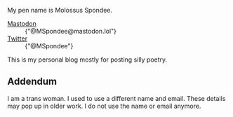 
My pen name is Molossus Spondee.

<Dl>
<DlDiv>
<Dt><A rel="me" href="https://mastodon.lol/@MSpondee">Mastodon</A></Dt>
<Dd>{"@MSpondee@mastodon.lol"}</Dd>
</DlDiv>
<DlDiv>
<Dt><A href="https://twitter.com/MSpondee">Twitter</A></Dt>
<Dd>{"@MSpondee"}</Dd>
</DlDiv>
</Dl>

This is my personal blog mostly for posting silly poetry.

## Addendum

I am a trans woman. I used to use a different name and email. These details may pop up in
older work.  I do not use the name or email anymore.
